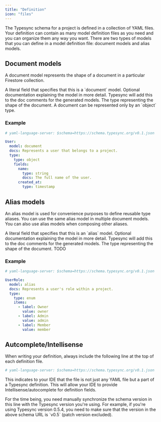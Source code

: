 ```yaml
---
title: "Definition"
icon: "files"
---
```


The Typesync schema for a project is defined in a collection of YAML files. Your definition can contain as many model definition files as you need and you can organize them any way you want. There are two types of models that you can define in a model definition file: document models and alias models.

## Document models

A document model represents the shape of a document in a particular Firestore collection.

<ParamField path="model" type='"document"' required>
  A literal field that specifies that this is a `document` model.
</ParamField>

<ParamField path="docs" type="string">
  Optional documentation explaining the model in more detail. Typesync will add
  this to the doc comments for the generated models.
</ParamField>

<ParamField path="type" type="hash" required>
  The type representing the shape of the document. A document can be represented
  only by an `object` type.
</ParamField>

### Example

```yaml user.yml
# yaml-language-server: $schema=https://schema.typesync.org/v0.1.json

User:
  model: document
  docs: Represents a user that belongs to a project.
  type:
    type: object
    fields:
      name:
        type: string
        docs: The full name of the user.
      created_at:
        type: timestamp
```

## Alias models

An alias model is used for convenience purposes to define reusable type aliases. You can use the same alias model in multiple document models. You can also use alias models when composing other aliases.

<ParamField path="model" type='"alias"' required>
  A literal field that specifies that this is an `alias` model.
</ParamField>

<ParamField path="docs" type="string">
  Optional documentation explaining the model in more detail. Typesync will add
  this to the doc comments for the generated models.
</ParamField>

<ParamField path="type" type="string | hash" required>
  The type representing the shape of the document. TODO
</ParamField>

### Example

```yaml user.yml
# yaml-language-server: $schema=https://schema.typesync.org/v0.1.json

UserRole:
  model: alias
  docs: Represents a user's role within a project.
  type:
    type: enum
    items:
      - label: Owner
        value: owner
      - label: Admin
        value: admin
      - label: Member
        value: member
```

## Autcomplete/Intellisense

When writing your definition, always include the following line at the top of each definition file.

```yaml
# yaml-language-server: $schema=https://schema.typesync.org/v0.1.json
```

This indicates to your IDE that the file is not just any YAML file but a part of a Typesync definition. This will allow your IDE to provide Intellisense/autocomplete for definition fields.

<Info>
  For the time being, you need manually synchronize the schema version in this
  line with the Typesync version you're using. For example, if you're using
  Typesync version 0.5.4, you need to make sure that the version in the above
  schema URL is `v0.5` (patch version excluded).
</Info>

